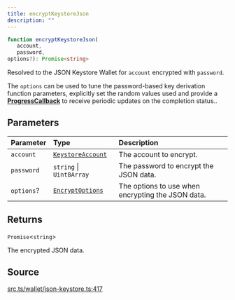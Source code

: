 ```yaml
---
title: encryptKeystoreJson
description: ""
---
```


```ts
function encryptKeystoreJson(
   account, 
   password, 
options?): Promise<string>
```

Resolved to the JSON Keystore Wallet for `account` encrypted
 with `password`.

 The `options` can be used to tune the password-based key
 derivation function parameters, explicitly set the random values
 used and provide a [**ProgressCallback**](/content/type-aliases/ProgressCallback.mdx) to receive periodic updates
 on the completion status..

## Parameters

| Parameter | Type | Description |
| :------ | :------ | :------ |
| `account` | [`KeystoreAccount`](/content/type-aliases/KeystoreAccount.mdx) | The account to encrypt. |
| `password` | `string` \| `Uint8Array` | The password to encrypt the JSON data. |
| `options`? | [`EncryptOptions`](/content/type-aliases/EncryptOptions.mdx) | The options to use when encrypting the JSON data. |

## Returns

`Promise`\<`string`\>

The encrypted JSON data.

## Source

[src.ts/wallet/json-keystore.ts:417](https://github.com/dominant-strategies/quais-6.js/blob/3f482dd134064d41657ff7dc9ba8162f741c9c83/src.ts/wallet/json-keystore.ts#L417)
